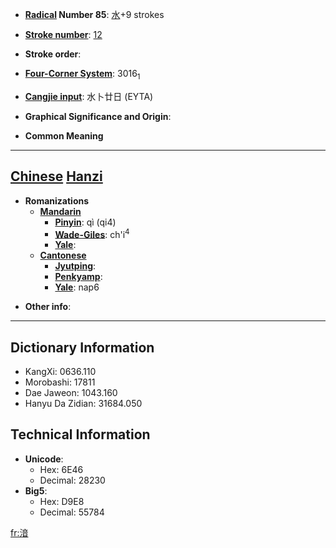 * '''[[Wiktionary:Chinese radical index| Radical]] Number 85''': [[Wiktionary:Chinese radical index 水|水]]+9 strokes

* '''[[Wiktionary:Chinese total strokes index|Stroke number]]''': [[Wiktionary:Chinese total strokes index 12|12]]

* '''Stroke order''': 

* '''[[Wiktionary:Chinese four corner index|Four-Corner System]]''': 3016<sub>1</sub>

* '''[[Wiktionary:Chinese Cangjie index|Cangjie input]]''': 水卜廿日 (EYTA)

* '''Graphical Significance and Origin''': 

* '''Common Meaning'''

----

== [[Chinese]] [[Hanzi]] ==

* '''Romanizations'''
** '''[[Mandarin]]'''
*** '''[[Pinyin]]''': qì (qi4)
*** '''[[Wade-Giles]]''': ch'i<sup>4</sup>
*** '''[[Yale]]''': 
** '''[[Cantonese]]'''
*** '''[[Jyutping]]''':
*** '''[[Penkyamp]]''': 
*** '''[[Yale]]''': nap6

* '''Other info''': 

----

== Dictionary Information ==

* KangXi: 0636.110
* Morobashi: 17811
* Dae Jaweon: 1043.160
* Hanyu Da Zidian: 31684.050

== Technical Information ==

* '''Unicode''':
** Hex: 6E46
** Decimal: 28230
* '''Big5''':
** Hex: D9E8
** Decimal: 55784

[[fr:湆]]
